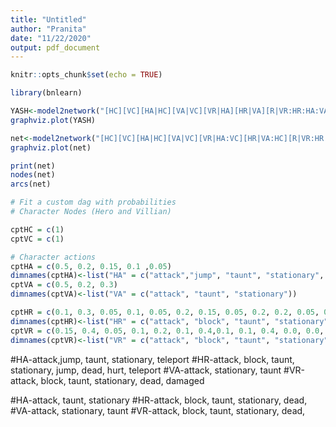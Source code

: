 ---
title: "Untitled"
author: "Pranita"
date: "11/22/2020"
output: pdf_document
---

```{r setup, include=FALSE}
knitr::opts_chunk$set(echo = TRUE)
```


```{r}
library(bnlearn)
```

```{r}
YASH<-model2network("[HC][VC][HA|HC][VA|VC][VR|HA][HR|VA][R|VR:HR:HA:VA]")
graphviz.plot(YASH)
```
```{r}
net<-model2network("[HC][VC][HA|HC][VA|VC][VR|HA:VC][HR|VA:HC][R|VR:HR:HA:VA]")
graphviz.plot(net)
```


```{r}
print(net)
nodes(net)
arcs(net)
```

```{r}
# Fit a custom dag with probabilities
# Character Nodes (Hero and Villian)

cptHC = c(1)
cptVC = c(1)

# Character actions
cptHA = c(0.5, 0.2, 0.15, 0.1 ,0.05)
dimnames(cptHA)<-list("HA" = c("attack","jump", "taunt", "stationary", "teleport"))
cptVA = c(0.5, 0.2, 0.3)
dimnames(cptVA)<-list("VA" = c("attack", "taunt", "stationary"))

cptHR = c(0.1, 0.3, 0.05, 0.1, 0.05, 0.2, 0.15, 0.05, 0.2, 0.2, 0.05, 0.3, 0.0, 0.0, 0.15, 0.1, 0.3, 0.0, 0.4,0.1, 0.0, 0.0, 0.05, 0.15)
dimnames(cptHR)<-list("HR" = c("attack", "block", "taunt", "stationary", "jump", "dead", "hurt", "teleport"), "VA" = c("attack", "taunt", "stationary"))
cptVR = c(0.15, 0.4, 0.05, 0.1, 0.2, 0.1, 0.4,0.1, 0.1, 0.4, 0.0, 0.0, 0.35,0.1,0.4,0.1,0.0,0.0,0.6,0.15,0.05,0.2, 0.0,0.0, 0.2, 0.0, 0.3, 0.5,0.0,0.0)
dimnames(cptVR)<-list("VR" = c("attack", "block", "taunt", "stationary", "dead", "damaged"), "HA" = c("attack","jump", "taunt", "stationary", "teleport"))
```

#HA-attack,jump, taunt, stationary, teleport
#HR-attack, block, taunt, stationary, jump, dead, hurt, teleport
#VA-attack, stationary, taunt
#VR-attack, block, taunt, stationary, dead, damaged


#HA-attack, taunt, stationary
#HR-attack, block, taunt, stationary, dead,
#VA-attack, stationary, taunt
#VR-attack, block, taunt, stationary, dead,